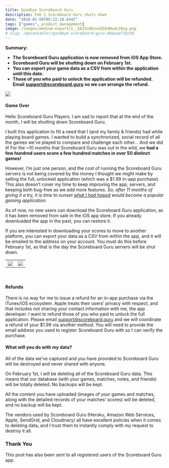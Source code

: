 ```yaml
---
title: Goodbye Scoreboard Guru
description: Feb 1 Scoreboard Guru shuts down
date: "2018-01-04T05:12:18.644Z"
tags: ["games", product_management]
image: /images/medium-export/1__E6ZIx0OxnxDZ6dWw4o10og.png
# slug: /@evantahler/goodbye-scoreboard-guru-40daaaf18c0d
---
```


**Summary:**

- **The Scoreboard Guru application is now removed from iOS App Store.**
- **Scoreboard Guru will be shutting down on February 1st.**
- **You can export your game data as a CSV from within the application until this date.**
- **Those of you who paid to unlock the application will be refunded. Email** [**support@scoreboard.guru**](mailto:support@scoreboard.guru) **so we can arrange the refund.**

![](/images/medium-export/1__E6ZIx0OxnxDZ6dWw4o10og.png)

#### Game Over

Hello Scoreboard Guru Players. I am sad to report that at the end of the month, I will be shutting down Scoreboard Guru.

I built this application to fill a need that I (and my family & friends) had while playing board games. I wanted to build a synchronized, social record of all the games we’ve played to compare and challenge each other… And we did it! For the ~10 months that Scoreboard Guru was out in the wild, we **had a few hundred users score a few hundred matches in over 50 distinct games!**

However, I’m just one person, and the cost of running the Scoreboard Guru servers is not being covered by the money I thought we might make by selling the full, unlocked application (which was a $1.99 in-app purchase). This also doesn’t cover my time to keep improving the app, servers, and keeping both bug-free as we add more features. _So, after 11 months of giving it a try, it is time to sunset_ [_what I had hoped_](https://blog.evantahler.com/scoreboard-guru-initial-release-14aeec2c66bf) _would become a popular gaming application._

As of now, no new users can download the Scoreboard Guru application, as it has been removed from sale in the iOS app store. If you already downloaded the app in the past, you can restore it.

If you are interested in downloading your scores to move to another platform, you can export your data as a CSV from within the app, and it will be emailed to the address on your account. You must do this before February 1st, as that is the day the Scoreboard Guru servers will be shut down.

<table>
  <tr>
    <td>
      <img src="/images/medium-export/1__Q56DmPPvwcZfBI7WKqpjYw.jpeg" />
    </td>
    <td>
      <img src="/images/medium-export/1__9d3J6z0N5kO0ytpK85K9VQ.jpeg" />
    </td>
  </tr>
</table>
<br />

#### Refunds

There is no way for me to issue a refund for an in-app purchase via the iTunes/iOS ecosystem. Apple treats their users’ privacy with respect, and that includes not sharing your contact information with me, the app developer. I want to refund those of you who paid to unlock the full application. Please email [support@scoreboard.guru](mailto:support@scoreboard.guru) and we will coordinate a refund of your $1.99 via another method. You will need to provide the email address you used to register Scoreboard Guru with so I can verify the purchase.

#### What will you do with my data?

All of the data we’ve captured and you have provided to Scoreboard Guru will be destroyed and never shared with anyone.

On February 1st, I will be deleting all of the Scoreboard Guru data. This means that our database (with your games, matches, notes, and friends) will be totally deleted. No backups will be kept.

All the content you have uploaded (images of your games and matches, along with the detailed records of your matches’ scores) will be deleted, and no backup will be kept.

The vendors used by Scoreboard Guru (Heroku, Amazon Web Services, Apple, SendGrid, and Cloudinary) all have excellent policies when it comes to deleting data, and I trust them to instantly comply with my request to destroy it all.

### Thank You

This post has also been sent to all registered users of the Scoreboard Guru app.
